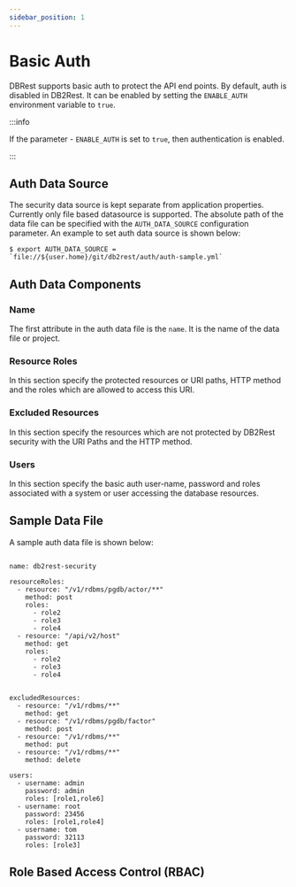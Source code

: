 ```yaml
---
sidebar_position: 1
---
```


# Basic Auth


DBRest supports basic auth to protect the API end points. By default, auth is disabled in DB2Rest. It can be enabled by setting the
`ENABLE_AUTH` environment variable to `true`.

:::info

If the parameter - `ENABLE_AUTH` is set to `true`, then authentication is enabled.

:::


## Auth Data Source

The security data source is kept separate from application properties. Currently only file based datasource is supported.
The absolute path of the data file can be specified with the `AUTH_DATA_SOURCE` configuration parameter.
An example to set auth data source is shown below:

```
$ export AUTH_DATA_SOURCE = `file://${user.home}/git/db2rest/auth/auth-sample.yml`
```


## Auth Data Components

### Name

The first attribute in the auth data file is the `name`. It is the name of the data file or project.

### Resource Roles

In this section specify the protected resources or URI paths, HTTP method and the roles which are allowed to access this URI.

### Excluded Resources

In this section specify the resources which are not protected by DB2Rest security with the URI Paths and the HTTP method.

### Users

In this section specify the basic auth user-name, password and roles associated with a system or user accessing the database resources.


## Sample Data File

A sample auth data file is shown below:

```

name: db2rest-security

resourceRoles:
  - resource: "/v1/rdbms/pgdb/actor/**"
    method: post
    roles:
      - role2
      - role3
      - role4
  - resource: "/api/v2/host"
    method: get
    roles:
      - role2
      - role3
      - role4


excludedResources:
  - resource: "/v1/rdbms/**"
    method: get
  - resource: "/v1/rdbms/pgdb/factor"
    method: post
  - resource: "/v1/rdbms/**"
    method: put
  - resource: "/v1/rdbms/**"
    method: delete

users:
  - username: admin
    password: admin
    roles: [role1,role6]
  - username: root
    password: 23456
    roles: [role1,role4]
  - username: tom
    password: 32113
    roles: [role3]

```

## Role Based Access Control (RBAC)
